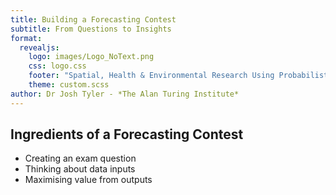 ```yaml
---
title: Building a Forecasting Contest
subtitle: From Questions to Insights
format: 
  revealjs:
    logo: images/Logo_NoText.png
    css: logo.css
    footer: "Spatial, Health & Environmental Research Using Probabilistic Programming"
    theme: custom.scss
author: Dr Josh Tyler - *The Alan Turing Institute*
---
```


## Ingredients of a Forecasting Contest
- Creating an exam question
- Thinking about data inputs
- Maximising value from outputs
